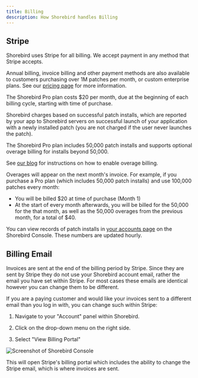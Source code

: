 ```yaml
---
title: Billing
description: How Shorebird handles Billing
---
```




## Stripe

Shorebird uses Stripe for all billing. We accept payment in any method that
Stripe accepts.

Annual billing, invoice billing and other payment methods are also available to
customers purchasing over 1M patches per month, or custom enterprise plans. See
our [pricing page](https://shorebird.dev/pricing) for more information.

The Shorebird Pro plan costs $20 per month, due at the beginning of each billing
cycle, starting with time of purchase.

Shorebird charges based on successful patch installs, which are reported by your
app to Shorebird servers on successful launch of your application with a newly
installed patch (you are not charged if the user never launches the patch).

The Shorebird Pro plan includes 50,000 patch installs and supports optional
overage billing for installs beyond 50,000.

See [our blog](https://shorebird.dev/blog/simplified-pricing/) for instructions
on how to enable overage billing.

Overages will appear on the next month's invoice. For example, if you purchase a
Pro plan (which includes 50,000 patch installs) and use 100,000 patches every
month:

- You will be billed $20 at time of purchase (Month 1)
- At the start of every month afterwards, you will be billed for the 50,000 for
  the that month, as well as the 50,000 overages from the previous month, for a
  total of $40.

You can view records of patch installs in [your accounts
page](https://console.shorebird.dev/account) on the Shorebird Console. These
numbers are updated hourly.

##  Billing Email

Invoices are sent at the end of the billing period by Stripe.  Since they are
sent by Stripe they do not use your Shorebird account email, rather the email
you have set within Stripe.  For most cases these emails are identical however
you can change them to be different.

If you are a paying customer and would like your invoices sent to a different
email than you log in with, you can change such within Stripe:

1. Navigate to your "Account" panel within Shorebird.

2. Click on the drop-down menu on the right side.

3. Select "View Billing Portal"

<Image src={view_billing_portal} alt="Screenshot of Shorebird Console" />

This will open Stripe's billing portal which includes the ability to change
the Stripe email, which is where invoices are sent.
